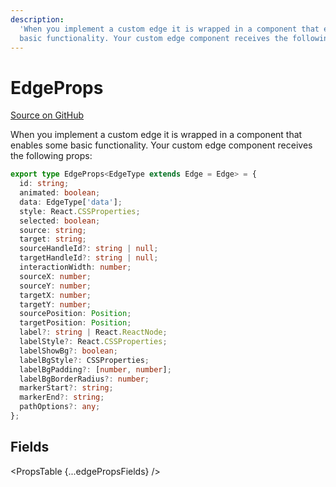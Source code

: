 ```yaml
---
description:
  'When you implement a custom edge it is wrapped in a component that enables some
  basic functionality. Your custom edge component receives the following props:'
---
```



# EdgeProps

[Source on GitHub](https://github.com/xyflow/xyflow/blob/main/packages/react/src/types/edges.ts/#L100)

When you implement a custom edge it is wrapped in a component that enables some
basic functionality. Your custom edge component receives the following props:

```ts
export type EdgeProps<EdgeType extends Edge = Edge> = {
  id: string;
  animated: boolean;
  data: EdgeType['data'];
  style: React.CSSProperties;
  selected: boolean;
  source: string;
  target: string;
  sourceHandleId?: string | null;
  targetHandleId?: string | null;
  interactionWidth: number;
  sourceX: number;
  sourceY: number;
  targetX: number;
  targetY: number;
  sourcePosition: Position;
  targetPosition: Position;
  label?: string | React.ReactNode;
  labelStyle?: React.CSSProperties;
  labelShowBg?: boolean;
  labelBgStyle?: CSSProperties;
  labelBgPadding?: [number, number];
  labelBgBorderRadius?: number;
  markerStart?: string;
  markerEnd?: string;
  pathOptions?: any;
};
```

## Fields

<PropsTable {...edgePropsFields} />
